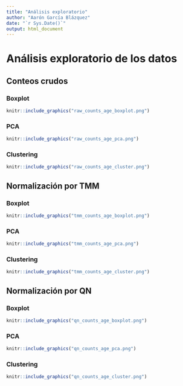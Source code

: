 ```yaml
---
title: "Análisis exploratorio"
author: "Aarón García Blázquez"
date: "`r Sys.Date()`"
output: html_document
---
```


# Análisis exploratorio de los datos {.tabset}

## Conteos crudos {.tabset}

### Boxplot

```r
knitr::include_graphics("raw_counts_age_boxplot.png")
```

### PCA

```r
knitr::include_graphics("raw_counts_age_pca.png")
```

### Clustering

```r
knitr::include_graphics("raw_counts_age_cluster.png")
```

## {-}

## Normalización por TMM {.tabset}

### Boxplot

```r
knitr::include_graphics("tmm_counts_age_boxplot.png")
```

### PCA

```r
knitr::include_graphics("tmm_counts_age_pca.png")
```

### Clustering

```r
knitr::include_graphics("tmm_counts_age_cluster.png")
```

## {-}

## Normalización por QN {.tabset}

### Boxplot

```r
knitr::include_graphics("qn_counts_age_boxplot.png")
```

### PCA

```r
knitr::include_graphics("qn_counts_age_pca.png")
```

### Clustering

```r
knitr::include_graphics("qn_counts_age_cluster.png")
```

## {-}
